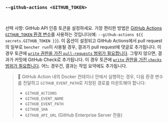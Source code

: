 ### `--github-actions <GITHUB_TOKEN>`

<br />

선택 사항: GitHub API 인증 토큰을 설정하세요.
가장 편리한 방법은 [GitHub Actions `GITHUB_TOKEN` 환경 변수][github token]를 사용하는 것입니다(예: `--github-actions ${{ secrets.GITHUB_TOKEN }}`).
이 옵션이 설정되고 GitHub Actions에서 pull request의 일부로 `bencher run`이 사용될 경우,
결과가 pull request에 댓글로 추가됩니다.
이 경우 토큰에 [`write` 권한을 가진 `pull-requests` 범위가 필요합니다][github token permissions].
그렇지 않으면, 결과가 커밋에 GitHub Check로 추가됩니다.
이 경우 토큰에 [`write` 권한을 가진 `checks` 범위가 필요합니다][github token permissions].
어느 경우건, 결과는 작업 요약에도 추가됩니다.

[github token]: https://docs.github.com/ko/actions/security-guides/automatic-token-authentication
[github token permissions]: https://docs.github.com/ko/actions/security-for-github-actions/security-guides/automatic-token-authentication#permissions-for-the-github_token

> 🐰 GitHub Action 내의 Docker 컨테이너 안에서 실행하는 경우, 다음 환경 변수를 전달하고 `GITHUB_EVENT_PATH`로 지정된 경로를 마운트해야 합니다:
> - `GITHUB_ACTIONS`
> - `GITHUB_EVENT_NAME`
> - `GITHUB_EVENT_PATH`
> - `GITHUB_SHA`
> - `GITHUB_API_URL` (GitHub Enterprise Server 전용)
